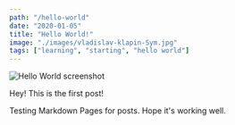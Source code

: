 ```yaml
---
path: "/hello-world"
date: "2020-01-05"
title: "Hello World!"
image: "./images/vladislav-klapin-Sym.jpg"
tags: ["learning", "starting", "hello world"]
---
```


![Hello World screenshot](./images/vladislav-klapin-Sym.jpg)

Hey! This is the first post!

Testing Markdown Pages for posts. Hope it's working well.

